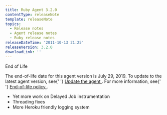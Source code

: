 ```yaml
---
title: Ruby Agent 3.2.0
contentType: releaseNote
template: releaseNote
topics:
  - Release notes
  - Agent release notes
  - Ruby release notes
releaseDateTime: '2011-10-13 21:25'
releaseVersion: 3.2.0
downloadLink: ''
---
```


<div>
  <div id="watermark">End of Life</div>
  <div className="callout-important">
    <p>
      The end-of-life date for this agent version is July 29, 2019. To update to
      the latest agent version, see{' '}
      <a href="/docs/agents/manage-apm-agents/installation/update-new-relic-agent">
        Update the agent
      </a>
      . For more information, see{' '}
      <a href="/docs/agents/manage-apm-agents/maintenance/new-relic-agent-plugin-end-life-policy">
        End-of-life policy
      </a>
      .
    </p>
  </div>
  <ul>
    <li>Yet more work on Delayed Job instrumentation</li>
    <li>Threading fixes</li>
    <li>More Heroku friendly logging system</li>
  </ul>
</div>
